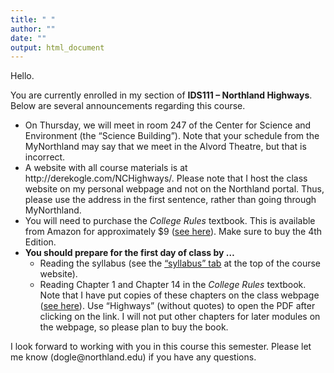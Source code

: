 ```yaml
---
title: " "
author: ""
date: ""
output: html_document
---
```


Hello.

You are currently enrolled in my section of **IDS111 -- Northland Highways**. Below are several announcements regarding this course.

* On Thursday, we will meet in room 247 of the Center for Science and Environment (the "Science Building"). Note that your schedule from the MyNorthland may say that we meet in the Alvord Theatre, but that is incorrect.
* A website with all course materials is at http://derekogle.com/NCHighways/. Please note that I host the class website on my personal webpage and not on the Northland portal. Thus, please use the address in the first sentence, rather than going through MyNorthland.
* You will need to purchase the *College Rules* textbook. This is available from Amazon for approximately $9 ([see here](https://www.amazon.com/College-Rules-4th-Survive-Succeed/dp/1607748525)). Make sure to buy the 4th Edition.
* **You should prepare for the first day of class by ...**
    * Reading the syllabus (see the ["syllabus" tab](http://derekogle.com/NCHighways/Syllabus-Current) at the top of the course website).
    * Reading Chapter 1 and Chapter 14 in the *College Rules* textbook. Note that I have put copies of these chapters on the class webpage ([see here](https://derekogle.com/NCHighways/modules/OwnHighway/)). Use "Highways" (without quotes) to open the PDF after clicking on the link. I will not put other chapters for later modules on the webpage, so please plan to buy the book.

I look forward to working with you in this course this semester. Please let me know (dogle@northland.edu) if you have any questions.

